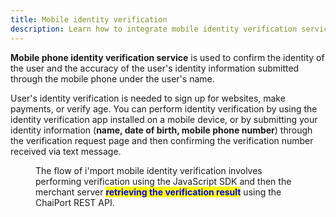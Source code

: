 ```yaml
---
title: Mobile identity verification
description: Learn how to integrate mobile identity verification service using i'mport.
---
```




**Mobile phone identity verification service** is used to confirm the identity of the user and the accuracy of the user's identity information submitted through the mobile phone under the user's name.

User's identity verification is needed to sign up for websites, make payments, or verify age. You can perform identity verification by using the identity verification app installed on a mobile device, or by submitting your identity information (**name, date of birth, mobile phone number**) through the verification request page and then confirming the verification number received via text message.

<Figure src="/gitbook-assets/en/image (224).png" caption="Sample mobile identity verification page" />

The flow of i'mport mobile identity verification involves performing verification using the JavaScript SDK and then the merchant server <mark style="color:blue;">**retrieving the verification result**</mark> using the ChaiPort REST API.
